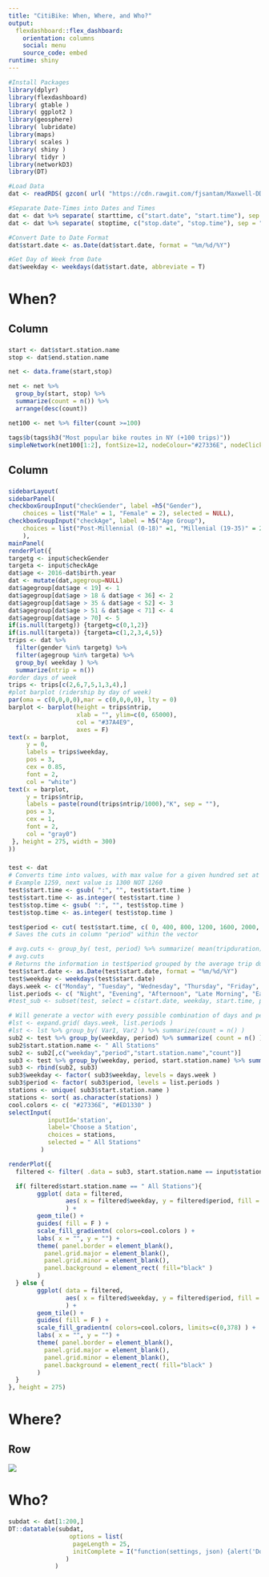 ---
title: "CitiBike: When, Where, and Who?"
output: 
  flexdashboard::flex_dashboard:
    orientation: columns
    social: menu
    source_code: embed
runtime: shiny
---

```{r setup, include=FALSE}
#Install Packages
library(dplyr)
library(flexdashboard)
library( gtable )
library( ggplot2 )
library(geosphere)
library( lubridate)
library(maps)
library( scales )
library( shiny )
library( tidyr )
library(networkD3)
library(DT)

#Load Data
dat <- readRDS( gzcon( url( "https://cdn.rawgit.com/fjsantam/Maxwell-DDM-Final-Project/master/NYC%20Bike%20Share%20Data.rds" ) ) )

#Separate Date-Times into Dates and Times
dat <- dat %>% separate( starttime, c("start.date", "start.time"), sep = " " )
dat <- dat %>% separate( stoptime, c("stop.date", "stop.time"), sep = " " )

#Convert Date to Date Format
dat$start.date <- as.Date(dat$start.date, format = "%m/%d/%Y")

#Get Day of Week from Date
dat$weekday <- weekdays(dat$start.date, abbreviate = T)
```


When?
=======================================================================

Column {data-width=650}
-----------------------------------------------------------------------

###
```{r}
start <- dat$start.station.name
stop <- dat$end.station.name

net <- data.frame(start,stop)

net <- net %>% 
  group_by(start, stop) %>% 
  summarize(count = n()) %>%
  arrange(desc(count))

net100 <- net %>% filter(count >=100)

tags$b(tags$h3("Most popular bike routes in NY (+100 trips)"))
simpleNetwork(net100[1:2], fontSize=12, nodeColour="#27336E", nodeClickColour="#ED1330", zoom=TRUE)
```

Column {data-width=400}
-----------------------------------------------------------------------

###

```{r}
sidebarLayout(
sidebarPanel(
checkboxGroupInput("checkGender", label =h5("Gender"), 
    choices = list("Male" = 1, "Female" = 2), selected = NULL),
checkboxGroupInput("checkAge", label = h5("Age Group"),
    choices = list("Post-Millennial (0-18)" =1, "Millenial (19-35)" = 2, "Gen X (36-51)" = 3, "Boomer (52-70)" = 4, "Silent (71+)" = 5), selected = NULL)
    ),
mainPanel(
renderPlot({
targetg <- input$checkGender
targeta <- input$checkAge
dat$age <- 2016-dat$birth.year
dat <- mutate(dat,agegroup=NULL)
dat$agegroup[dat$age < 19] <- 1
dat$agegroup[dat$age > 18 & dat$age < 36] <- 2
dat$agegroup[dat$age > 35 & dat$age < 52] <- 3
dat$agegroup[dat$age > 51 & dat$age < 71] <- 4
dat$agegroup[dat$age > 70] <- 5
if(is.null(targetg)) {targetg=c(0,1,2)}
if(is.null(targeta)) {targeta=c(1,2,3,4,5)}
trips <- dat %>%
  filter(gender %in% targetg) %>%
  filter(agegroup %in% targeta) %>%
  group_by( weekday ) %>%
  summarize(ntrip = n())
#order days of week
trips <- trips[c(2,6,7,5,1,3,4),]
#plot barplot (ridership by day of week)
par(oma = c(0,0,0,0),mar = c(0,0,0,0), lty = 0)
barplot <- barplot(height = trips$ntrip, 
                   xlab = "", ylim=c(0, 65000), 
                   col = "#37A4E9", 
                   axes = F)
text(x = barplot, 
     y = 0, 
     labels = trips$weekday, 
     pos = 3, 
     cex = 0.85, 
     font = 2,
     col = "white")
text(x = barplot, 
     y = trips$ntrip, 
     labels = paste(round(trips$ntrip/1000),"K", sep = ""),
     pos = 3, 
     cex = 1, 
     font = 2, 
     col = "gray0")
 }, height = 275, width = 300)
))
```


###


```{r}
test <- dat
# Converts time into values, with max value for a given hundred set at 59 and moving to the next sequential hundred digit at 60
# Example 1259, next value is 1300 NOT 1260
test$start.time <- gsub( ":", "", test$start.time )
test$start.time <- as.integer( test$start.time )
test$stop.time <- gsub( ":", "", test$stop.time )
test$stop.time <- as.integer( test$stop.time )

test$period <- cut( test$start.time, c( 0, 400, 800, 1200, 1600, 2000, 2400), labels = c("Midnight", "Early Morning", "Late Morning", "Afternoon", "Evening", "Night"), right=F)
# Saves the cuts in column "period" within the vector

# avg.cuts <- group_by( test, period) %>% summarize( mean(tripduration)/60 )
# avg.cuts
# Returns the information in test$period grouped by the average trip duration in minutes
test$start.date <- as.Date(test$start.date, format = "%m/%d/%Y")
test$weekday <- weekdays(test$start.date)
days.week <- c("Monday", "Tuesday", "Wednesday", "Thursday", "Friday", "Saturday", "Sunday")
list.periods <- c( "Night", "Evening", "Afternoon", "Late Morning", "Early Morning", "Midnight")
#test_sub <- subset(test, select = c(start.date, weekday, start.time, period))

# Will generate a vector with every possible combination of days and periods
#lst <- expand.grid( days.week, list.periods )
#lst <- lst %>% group_by( Var1, Var2 ) %>% summarize(count = n() )
sub2 <- test %>% group_by(weekday, period) %>% summarize( count = n() )
sub2$start.station.name <- " All Stations"
sub2 <- sub2[,c("weekday","period","start.station.name","count")]
sub3 <- test %>% group_by(weekday, period, start.station.name) %>% summarize(count = n() )
sub3 <- rbind(sub2, sub3)
sub3$weekday <- factor( sub3$weekday, levels = days.week )
sub3$period <- factor( sub3$period, levels = list.periods )
stations <- unique( sub3$start.station.name )
stations <- sort( as.character(stations) )
cool.colors <- c( "#27336E", "#ED1330" )
selectInput( 
           inputId='station', 
           label='Choose a Station', 
           choices = stations,
           selected = " All Stations"
         )

renderPlot({
  filtered <- filter( .data = sub3, start.station.name == input$station  )

  if( filtered$start.station.name == " All Stations"){
        ggplot( data = filtered, 
                aes( x = filtered$weekday, y = filtered$period, fill = count )
                ) + 
        geom_tile() + 
        guides( fill = F ) + 
        scale_fill_gradientn( colors=cool.colors ) +
        labs( x = "", y = "") + 
        theme( panel.border = element_blank(), 
          panel.grid.major = element_blank(),
          panel.grid.minor = element_blank(),
          panel.background = element_rect( fill="black" )
        )  
  } else {
        ggplot( data = filtered, 
                aes( x = filtered$weekday, y = filtered$period, fill = count )
                ) + 
        geom_tile() + 
        guides( fill = F ) + 
        scale_fill_gradientn( colors=cool.colors, limits=c(0,378) ) +
        labs( x = "", y = "") + 
        theme( panel.border = element_blank(), 
          panel.grid.major = element_blank(),
          panel.grid.minor = element_blank(),
          panel.background = element_rect( fill="black" )
        )
  }
}, height = 275)
```

Where?
=======================================================================


Row
-----------------------------------------------------------------------

![](https://d21xlh2maitm24.cloudfront.net/nyc/CitiBike_Logo_p.svg?mtime=20160427183115)

Who?
=======================================================================

```{r}
subdat <- dat[1:200,]  
DT::datatable(subdat,
                 options = list(
                  pageLength = 25,
                  initComplete = I("function(settings, json) {alert('Done.');}")
                )
             )
```
